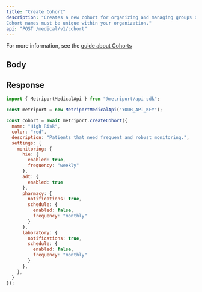 ```yaml
---
title: "Create Cohort"
description: "Creates a new cohort for organizing and managing groups of patients. 
Cohort names must be unique within your organization."
api: "POST /medical/v1/cohort"
---
```


For more information, see the [guide about Cohorts](/medical-api/handling-data/cohorts)

## Body

<Snippet file="cohort.mdx" />

## Response

<Snippet file="cohort-response.mdx" />

<ResponseExample>

```javascript Metriport SDK
import { MetriportMedicalApi } from "@metriport/api-sdk";

const metriport = new MetriportMedicalApi("YOUR_API_KEY");

const cohort = await metriport.createCohort({
  name: "High Risk",
  color: "red",
  description: "Patients that need frequent and robust monitoring.",
  settings: {
    monitoring: {
      hie: {
        enabled: true,
        frequency: "weekly"
      },
      adt: {
        enabled: true
      },
      pharmacy: {
        notifications: true,
        schedule: {
          enabled: false,
          frequency: "monthly"
        }
      },
      laboratory: {
        notifications: true,
        schedule: {
          enabled: false,
          frequency: "monthly"
        }
      },
    },
  }
});
```

</ResponseExample>

<Snippet file="cohort-response-json.mdx" />
